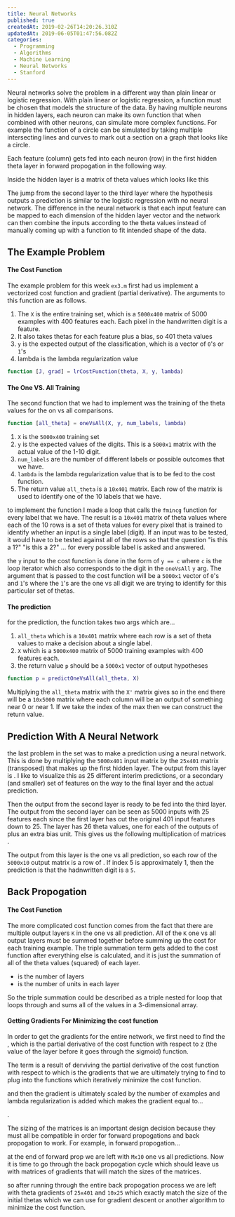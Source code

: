 ```yaml
---
title: Neural Networks
published: true
createdAt: 2019-02-26T14:20:26.310Z
updatedAt: 2019-06-05T01:47:56.082Z
categories:
  - Programming
  - Algorithms
  - Machine Learning
  - Neural Networks
  - Stanford
---
```



Neural networks solve the problem in a different way than plain linear or logistic regression. With plain linear or
logistic regression, a function must be chosen that models the structure of the data. By having multiple neurons in
hidden layers, each neuron can make its own function that when combined with other neurons, can simulate more complex
functions. For example the function of a circle can be simulated by taking multiple intersecting lines and curves
to mark out a section on a graph that looks like a circle.

Each feature (column) gets fed into each neuron (row) in the first hidden theta layer in forward propogation
in the following way.

<M b="
  \begin{bmatrix}
    x_1^1 \\
    x_1^2 \\
    x_1^3
  \end{bmatrix}
  \to
  \begin{bmatrix}
  ...
  \end{bmatrix}
  \to
  h_\theta(x)
" />

Inside the hidden layer is a matrix of theta values which looks like this

<M b="
  \begin{aligned}
  &\begin{bmatrix}
    x_1^1 \\
    x_1^2 \\
    x_1^3 \\
  \end{bmatrix}
  \to
  \begin{bmatrix}
    a_1 \\
    a_2 \\
    a_3
  \end{bmatrix}
  \to
  h_\theta(x) \\
  &\begin{bmatrix}
    x_1^1 \\
    x_1^2 \\
    x_1^3 \\
  \end{bmatrix}
  \to
  \begin{bmatrix}
    g(\theta_{10}x_0 + \theta_{11}x_1 + \theta_{12}x_2)) \\
    g(\theta_{20}x_0 + \theta_{21}x_1 + \theta_{22}x_2)) \\
    g(\theta_{30}x_0 + \theta_{31}x_1 + \theta_{32}x_2))
  \end{bmatrix}
  \to
  g(\theta_{10}^{(2)}a_0^{(2)} + \theta_{11}^{(2)}a_1^{(2)} + \theta_{12}^{(2)}a_2^{(2)} + \theta_{13}^{(2)}a_3^{(2)})
  \end{aligned}
" />

The jump from the second layer to the third layer where the hypothesis outputs a prediction is similar to the logistic
regression with no neural network. The difference in the neural network is that each input feature can be mapped to each
dimension of the hidden layer vector and the network can then combine the inputs according to the theta values instead of
manually coming up with a function to fit intended shape of the data.

## The Example Problem

#### The Cost Function

The example problem for this week `ex3.m` first had us implement a vectorized cost function and gradient (partial
derivative). The arguments to this function are as follows.

1. The `X` is the entire training set, which is a `5000x400` matrix of 5000 examples with 400 features each. Each pixel in the
   handwritten digit is a feature.
2. It also takes thetas for each feature plus a bias, so 401 theta values
3. `y` is the expected output of the classification, which is a vector of `0`'s or `1`'s
4. lambda is the lambda regularization value

```matlab
function [J, grad] = lrCostFunction(theta, X, y, lambda)
```

#### The One VS. All Training

The second function that we had to implement was the training of the theta values for the on vs all comparisons.

```matlab
function [all_theta] = oneVsAll(X, y, num_labels, lambda)
```
1. `X` is the `5000x400` training set
2. `y` is the expected values of the digits. This is a `5000x1` matrix with the actual value of the 1-10 digit.
3. `num_labels` are the number of different labels or possible outcomes that we have.
4. `lambda` is the lambda regularization value that is to be fed to the cost function.
5. The return value `all_theta` is a `10x401` matrix. Each row of the matrix is used to identify one of the 10 labels
that we have.

to implement the function I made a loop that calls the `fmincg` function for every label that we have. The result is a
`10x401` matrix of theta values where each of the 10 rows is a set of theta values for every pixel that is trained to
identify whether an input is a single label (digit). If an input was to be tested, it would have to be tested against
all of the rows so that the question "is this a 1?" "is this a 2?" ... for every possible label is asked and answered.

the `y` input to the cost function is done in the form of `y == c` where `c` is the loop iterator which also
corresponds to the digit in the `oneVsAll` `y` arg. The argument that is passed to the cost function will be a `5000x1`
vector of `0`'s and `1`'s where the `1`'s are the one vs all digit we are trying to identify for this particular set of
thetas.

#### The prediction

for the prediction, the function takes two args which are...

1. `all_theta` which is a `10x401` matrix where each row is a set of theta values to make a decision about a single
label.
2. `X` which is a `5000x400` matrix of 5000 training examples with 400 features each.
3. the return value `p` should be a `5000x1` vector of output hypotheses

```matlab
function p = predictOneVsAll(all_theta, X)
```

Multiplying the `all_theta` matrix with the `X'` matrix
gives <M i="[10 x 401] * [401 x 5000] = [10 x 5000]"/> so
in the end there will be a `10x5000` matrix where each column will be an output of something near 0 or near 1. If we
take the index of the max then we can construct the return value.

## Prediction With A Neural Network

the last problem in the set was to make a prediction using a neural network. This is done by multiplying the `5000x401`
input matrix by the `25x401` matrix (transposed) that makes up the first hidden layer. The output from this layer
is <M i="[5000 x 401] * [401 x 25] = [5000 x 25]" />. I like to visualize this as 25 different interim predictions, or a
secondary (and smaller) set of features on the way to the final layer and the actual prediction.

<M b="
  \begin{aligned}
    & \begin{bmatrix}
      x_{0,0} & ... & x_{0,401} \\
      & . & \\
      & . & \\
      x_{5000,0} & ... & x_{5000,401}
    \end{bmatrix}
    *
    \begin{bmatrix}
      \theta^{(2)}_{0,0} & ... & \theta^{(2)}_{0,25} \\
      & . & \\
      & . & \\
      \theta^{(2)}_{401,0} & ... & \theta^{(2)}_{401,25}
    \end{bmatrix} \\
    = &
    \begin{bmatrix}
     (x_{0,0} * \theta_{0,0} + ... + x_{0, 401} * \theta_{401,0}) & ... & (x_{0,0} * \theta_{0,25} + ... + x_{0,401} * \theta_{401,25}) \\
     & . & \\
     & . & \\
     & . &
    \end{bmatrix}
  \end{aligned}
" />

Then the output from the second layer is ready to be fed into the third layer. The output from the second layer can be
seen as 5000 inputs with 25 features each since the first layer has cut the original 401 input features down to 25.
The <M i="l2" /> layer has 26 theta values, one for each of the outputs of <M i="l1" /> plus an
extra bias unit. This gives us the following multiplication of
matrices <M i="[5000 x 26] * [26 x 10] = [5000 x 10]" />.

<M b="
  \begin{aligned}
    &\begin{bmatrix}
      a^{(2)}_{0,0} & ... & a^{(2)}_{0,25} \\
      & . & \\
      & . & \\
      a^{(2)}_{5000,0} & ... & a^{(2)}_{5000,25}
    \end{bmatrix}
    *
    \begin{bmatrix}
      \theta^{(3)}_{0,0} & ... & \theta^{(3)}_{0,10} \\
      & . & \\
      & . & \\
      \theta^{(3)}_{26,0} & ... & \theta^{(3)}_{26,10}
    \end{bmatrix} \\
    = &
    \begin{bmatrix}
    (a^{(2)}_{0,0} * \theta^{(3)}_{0,0} + ... + a^{(2)}_{0,26} * \theta^{(3)}_{26,0}) & ... & (a^{(2)}_{0,0} *
    \theta^{(3)}_{0,10} + ... + a^{(2)}_{0,25} * \theta^{(3)}_{25,10}) \\
    & . & \\
    & . & \\
    & . &
    \end{bmatrix}
  \end{aligned}
" />

The output from this layer is the one vs all prediction, so each row of the `5000x10` output matrix is a row
of <M i="\approx 0 \text{ or } \approx 1" />. If index 5 is approximately 1, then the prediction is that
the hadnwritten digit is a `5`.

## Back Propogation

#### The Cost Function

<M b="
  J(\theta) = - \frac{1}{m} \sum^m_{i=1} \sum^K_{k=1}
  [y^{(i)}_k log((h_\theta(x^{(i)}))_k) + (i - y^{(i)}_k) log(1 - (h_\theta(x^{(i)}))_k)] +
  \frac{\lambda}{2m} \sum^{L-1}_{l=1} \sum^{s_l}_{i=1} \sum^{s_{l+1}}_{j=1} (\theta_{i,j}^{(l)})^{2}
" />

The more complicated cost function comes from the fact that there are multiple output layers `K` in the one vs all
prediction. All of the `K` one vs all output layers must be summed together before summing up the cost for each training
example. The triple summation term gets added to the cost function after everything else is calculated, and it is just
the summation of all of the theta values (squared) of each layer.

- <M i="L" /> is the number of layers
- <M i="S_l" /> is the number of units in each layer

So the triple summation could be described as a triple nested for loop that loops through and sums all of the values in
a 3-dimensional array.

#### Getting Gradients For Minimizing the cost function

In order to get the gradients for the entire network, we first need to find the <M i="\delta" />, which is
the partial derivative of the cost function with respect to z (the value of the layer before it goes through the
sigmoid) function.

<M b="
  \begin{aligned}
    \delta^{(l-1)}_j &= \frac{\partial}{\partial z^{(l-1)}} J(\theta) \\
    &= \frac{\partial J}{\partial z^{(l)}} \frac{\partial z^{(l)}}{\partial z^{(l-1)}} \\
    &= \delta^{(l)} \frac{\partial}{\partial z^{(l-1)}} z^{(l)} \\
    &= \delta^{(l)} \frac{\partial}{\partial z^{(l-1)}} (\Theta^{(l-1)} g(z^{(l-1)})) \\
    &= \delta^{(l)} \Theta^{(l-1)} .* g'(z^{(l-1)})
  \end{aligned}
" />

The <M i="\Delta" /> term is a result of derviving the partial derivative of the cost function with respect
to <M i="\Theta" /> which is the gradients that we are ultimately trying to find to plug into the functions
which iteratively minimize the cost function.

<M b="
  \begin{aligned}
  & \frac{\partial}{\partial\Theta^{(l)}} J(\Theta) = \Delta^{(l)} \\
  & \Delta^{(l)} = \delta^{(l+1)} * a^{(l)}
  \end{aligned}
" />

and then the gradient is ultimately scaled by the number of examples and lambda regularization is
added which makes the gradient equal to...

<M b="\frac{\lambda}{m} \Delta^{(l)}" />.

The sizing of the matrices is an important design decision because they must all be compatible in order for forward
propogations and back propogation to work. For example, in forward propogation...

<M b="
  \begin{aligned}
    &examples = m \times 401 \\
    &\Theta^{(1)} = 25 \times 401 \\
    &\Theta^{(2)} = 10 \times 25 \\
    &a^{(2)} = examples * \Theta^{(1)T} = m \times 401 * 401 \times 25 = m \times 25 \\
    &a^{(3)} = a^{(2)} * \Theta^{(2)T} = m \times 25 * 25 \times 10 = m \times 10
  \end{aligned}
" />


at the end of forward prop we are left with `Mx10` one vs all predictions. Now it is time to go through the back
propogation cycle which should leave us with matrices of gradients that will match the sizes of
the <M i="\Theta" /> matrices.

<M b="
  \begin{aligned}
    & \delta^{(3)} = m\times10 - m \times 10 = m\times10 \\
    & \delta^{(2)} = \Theta^{(2)T} * \delta^{(3)T} .* g'(z^{(2)})^{T} = 25 \times 10 * 10 \times m .* 25 \times m = 25 \times m \\
    & \Theta^{(1)}dx = \delta^{(2)} * examples / m = 25 \times m * m \times 401 = 25 \times 401 \\
    & \Theta^{(2)}dx = \delta^{(3)T} * a^{(2)} / m = 10 \times m * m \times 25 = 10 \times 25
  \end{aligned}
" />

so after running through the entire back propogation process we are left with theta gradients of `25x401` and `10x25`
which exactly match the size of the initial thetas which we can use for gradient descent or another algorithm to
minimize the cost function.
